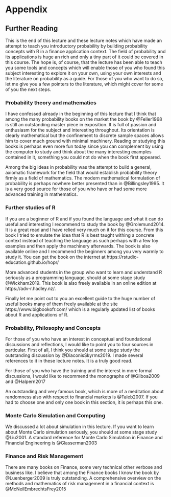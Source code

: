 # Appendix 

## Further Reading

This is the end of this lecture and these lecture notes which have made an attempt to
teach you introductory probability by building probability concepts with R in a 
finance application context. The field of probability and its applications is
huge an rich and only a tiny part of it could be covered in this course. The hope is, of course,
that the lecture has been able to teach you some tools and concepts which will enable those
of you who found this subject interesting to explore it on your own, using your own 
interests and the literature on probability as a guide. For those of you who want to do
so, let me give you a few pointers to the literature, which might cover for some of
you the next steps.

### Probability theory and mathematics

I have confessed already in the beginning of this lecture that I think that among the many
probability books on the market the book by @Feller1968 is still an outstanding master piece
in exposition. It is full of passion and enthusiasm for the subject and interesting throughout.
Its orientation is clearly mathematical but the confinement to discrete sample spaces allows him
to cover much ground with minimal machinery. Reading or studying this books is perhaps even more
fun today since you can complement by using the computer to study and think about the many
interesting examples contained in it, something you could not do when the book first appeared. 

Among the big ideas in probability was the attempt to build a general, axiomatic framework for the
field that would establish probability theory firmly as a field of mathematics. The modern
mathematical formulation of probability is perhaps nowhere better presented than in
@Billingsley1995. It is a very good source for those of you who have or had 
some more advanced training in mathematics.

### Further studies of R

If you are a beginner of R and if you found the language and what it can do useful and
interesting I recommend to study the book by @Grolemund2014. It is a great read and I have relied
very much on it for this course. From this book I tried to emulate the idea that R is best
taught withing a concrete context instead of teaching the language as such perhaps with a few
toy examples and then apply the machinery afterwards. The book is also available online and
I recommend the beginners among you very warmly to study it. You can get the book on the internet
at https://rstudio-education.github.io/hopr/ 

More advanced students in the group who want to learn and understand R seriously as a programming 
language, should at some stage study @Wickham2019. This book is also freely available in an 
online edition at https://adv-r.hadley.nz/. 

Finally let me point out to you an excellent guide to the huge number of useful books many of them
freely available at the site https://www.bigbookofr.com/ which is a regularly updated list
of books about R and applications of R.

### Probability, Philosophy and Concepts

For those of you who have an interest in conceptual and foundational discussions and 
reflections, I would like to point you to four sources in particular. First of all,
I think you should at some stage study the outstanding discussion by @DiaconisSkyrms2019. 
I made several references to it in these lecture notes. It is a truly good read. 

For those of you who have the training and the interest in more formal discussions, I would
like to recommend the monographs of @Gilboa2009 and @Halpern2017

An outstanding and very famous book, which is more of a meditation about randomness 
also with respect to financial markets is @Taleb2007. If you had to choose one and only one
book in this section, it is perhaps this one.

### Monte Carlo Simulation and Computing

We discussed a lot about simulation in this lecture. If you want to learn about Monte Carlo
simulation seriously, you should at some stage study @Liu2001. A standard reference for
Monte Carlo Simulation in Finance and Financial Engineering is @Glasserman2003

### Finance and Risk Management

There are many books on Finance, some very technical other verbose and business like. I believe
that among the Finance books I know the book by @Luenberger2009 is truly outstanding. A
comprehensive overview on the methods and mathematics of risk management in a financial
context is @McNeilEmbrechtsFrey2015


<!-- ## Worked Solutions for Projects -->

<!-- ### Project 1: Proposal for worked solution -->

<!-- ``` -->
<!-- 1. Your first task in this project will be to write a function which allows you  -->
<!-- to virtually throw a pair of dice and sum up the points shown after the throw. -->

<!-- ``` -->

<!-- Here is one possible implementation. Note that there are - of course - other -->
<!-- ways providing the same output. The lines starting with -->
<!-- `#` are comments. You can read them when editing the function script -->
<!-- but R will ignore them when interpreting the function. -->

<!-- ```{r function to roll two dice and sum their points} -->
<!-- roll <- function(){ -->

<!--   # create a die -->

<!--   die <- 1:6 -->

<!--   # roll the dice by making use of sample. We roll two dice, therefore size has to be equal to 2 -->
<!--   # note that we need to set replace to TRUE because both dice should be able to show all possible -->
<!--   # points -->

<!--   dice <- sample(die, size = 2, replace = TRUE) -->

<!--   # sum up the points of the two dice -->

<!--   sum(dice) -->

<!-- } -->
<!-- ``` -->

<!-- Comment: Note that when you choose to sample twice from the points 1 - 6 using the `sample()`  -->
<!-- function, you need to set the replace argument to `TRUE`. Check the notes or the help for  -->
<!-- sample if you need to look up what this means. If replace is set to `FALSE` - as is the default with sample - then you have a situation where it is impossible that when the first die shows -->
<!-- a particular number, the second dice shows it as well. This is clearly not what we have in mind -->
<!-- if we think of dice throws. Of course we want to allow, for example, that both dice ,may show 6. -->


<!-- ``` -->
<!-- 2. Simulate and plot the result of your simulation using `qplot()` with the `binwidth` -->
<!-- argument set to 1. Use 10000 runs of your function for the simulation. -->

<!-- ``` -->

<!-- ```{r simulate and plot} -->

<!-- rolls <- replicate(10000, roll()) -->

<!-- # load library ggplot2. Note: you can load ggplot2 only if you have installed the package first: -->
<!-- # This can be done by typing install.packages(ggplot2) at the prompt of the R console or -->
<!-- # use the RStudio menues in the lower right panel. -->

<!-- library(ggplot2) -->

<!-- qplot(rolls, binwidth = 1) -->

<!-- ``` -->

<!-- Comment: Note that `qplot()` is a function contained in an R library in this case ggplot2. This -->
<!-- library is not part of base-R and therefore has to be installed and then  -->
<!-- loaded with the `library()` function. While the package needs to be installed only once, it needs -->
<!-- to be loaded in every new R-session to make it available. There are many other functions, also -->
<!-- functions included in base R, that allow you to make plots. Here we ask for `qplot()` specifically -->
<!-- to familiarize you with the concept of add-pn packages and their use. -->


<!-- ``` -->
<!-- 3. Are these dice fair? Why? -->

<!-- ``` -->

<!-- We answer this question by considering the sample space of this random experiment first. -->
<!-- There are in total $6 \times 6$ pairs, in total 36 ways to sum up points. Each pair -->
<!-- has probability $1/36$ and since the multiple pairs do not occur in the same -->
<!-- event the pair probabilities that lead to a particular sum can be added. The sample space -->
<!-- ${\cal S}$ could be visualized like this: -->

<!-- | Probability         | Outcome              | Possibilities                      | -->
<!-- |:-------------------:|:--------------------:|:-----------------------------------| -->
<!-- |P(sum =  2)  = 1/36  | 2                    | (1,1)                              | -->
<!-- |P(sum =  3)  = 2/36  | 3                    | (1,2),(2,1)                        | -->
<!-- |P(sum =  4)  = 3/36  | 4                    | (1,3),(2,2),(3,1)                  | -->
<!-- |P(sum =  5)  = 4/36  | 5                    | (1,4),(2,3),(3,2),(4,1)            | -->
<!-- |P(sum =  6)  = 5/36  | 6                    | (1,5),(2,4),(3,3),(4,2),(5,1)      | -->
<!-- |P(sum =  7)  = 6/36  | 7                    | (1,6),(2,5),(3,4),(4,3),(5,2),(6,1)|               |P(sum =  8)  = 5/36  | 8                    | (2,6),(3,5),(4,4),(5,3),(6,2)      | -->
<!-- |P(sum =  9)  = 4/36  | 9                    | (3,6),(4,5),(5,4),(6,3)            | -->
<!-- |P(sum = 10)  = 3/36  |10                    | (4,6),(5,5),(6,4)                  | -->
<!-- |P(sum = 11)  = 2/36  |11                    | (5,6),(6,5)                        | -->
<!-- |P(sum = 12)  = 1/36  |12                    | (6,6)                              |  -->

<!-- The frequencies with which the sums occur look very much like the theoretical probabilities -->
<!-- for equally probable pairs. Our dice thus look as if they are fair. Fair here means that -->
<!-- none of the two dice has a bias to land on any face more likely than on another. Of course this -->
<!-- does not mean that all sums occur equally often, because there are for example more combinations -->
<!-- that can result in a sum of 7 than there are combinations that can result in a sum of 12, say. -->
<!-- If the dice are fair the frequencies will be proportional to the theoretical probabilities and -->
<!-- for many independent throws of the dice they should get close to the theoretical probabilities. -->

<!-- ``` -->
<!-- 4. Assume the dice were unfair in the following sense: Numbers 1,2,3,4 and 5 have a  -->
<!-- probability of $1/8$ while the 6 has a probability of $3/8$. Study the help page of -->
<!-- the `sample`function and find out how you could give these new probability weights -->
<!-- to the function. If you redo your simulation analysis with the loaded dice, how does the -->
<!-- picture change? -->

<!-- ``` -->
<!-- ```{r biased-dice} -->
<!-- roll_biased <- function(){ -->

<!--   # Construct die -->
<!--   die <- 1:6 -->

<!--   # Roll biased or laded die by specifying the probabilities such that there is relatively -->
<!--   # more mass on outcome 6. -->
<!--   dice <- sample(die, size = 2, replace = TRUE, prob = c(1/8, 1/8, 1/8, 1/8, 1/8, 3/8)) -->

<!--   sum(dice) -->
<!-- } -->
<!-- ``` -->

<!-- ```{r simulate-biased-die} -->
<!-- rolls <- replicate(10000, roll_biased()) -->

<!-- qplot(rolls, binwidth = 1) -->
<!-- ``` -->

<!-- Comment: This example shows that you can determine the probabilities with which the sample -->
<!-- function draws basic outcomes. If you would not know these probabilities but only the plot -->
<!-- you would immediately realize that the dice must be biased because also with many rolls the -->
<!-- relative frequencies are nowhere near where you would expect them if the dice were fair -->

<!-- ``` -->
<!-- 5. Write a script for this random experiment. -->

<!-- ``` -->

<!-- We create a script with `File > new File > R script`and write the code for `roll_biased` into the script. That's it.  -->

<!-- ``` -->
<!-- 6. Now look at the random experiment of throwing two dice with the concepts from -->
<!-- probability theory: What is the sample space of this experiment. What are the  -->
<!-- probabilities of the basic outcomes? What is the probability of getting sum 7, what is -->
<!-- the probability of getting sum 2? -->

<!-- ``` -->

<!-- The sample space is: -->
<!-- ${\cal S} = \{ (1,1), (1,2), (1,3), (1,4), (1,5), (1,6), \\ -->
<!-- (2,6), (3,6), (4,6), (5,6), (6,6), (2,1), (2,2), (2,3), \\ -->
<!-- (2,4), (2,5), (3,5), (4,5), (5,5), (6,5), (3,1), (3,2), \\ -->
<!-- (3,3), (3,4), (4,4), (5,4), (6,4), (4,1), (4,2), (4,3), \\ -->
<!-- (5,3), (6,3), (5,1), (5,2), (6,2), (6,1) \}$ -->

<!-- The probabilities of the basic outcomes are $1/36$.  -->

<!-- The probability of getting the sum 7 is -->
<!-- $6/36$ or $1/6$,  -->
<!-- the probability of getting a 2 is $1/36$. -->

<!-- Comment: I have not specified in the question whether the probabilities  -->
<!-- should be computed for the fair or the -->
<!-- unfair die. I should have perhaps formulated more precisely. -->
<!-- Here I showed the probabilities of the fair dice. The sample space would be the -->
<!-- same for both cases.  -->


<!-- ``` -->
<!-- 7. Imagine now that you are at the casino which uses fair dice and you can spend 150 Euro -->
<!-- for chips. Since you have figured out that 7 is the most -->
<!-- likely outcome you would like to buy bets on 7. The casino -->
<!-- offers you a bet for 15 cent. When you win you get 1 Euro for the -->
<!-- bet, when you loose the Casino gets the 15 cents.  -->
<!-- So you could make 1000 bets in total  -->
<!-- on 7. Is this a good or a bad deal for you? Try to think about -->
<!-- this problem in terms of a simulation. -->

<!-- ``` -->

<!-- Comment: I realized that my formulation of the payoffs is misleading and this created confusion. -->
<!-- This is my fault. What I should have written is: if you win you get 1 and if you loose you get -->
<!-- nothing. Every bet costs 15 cents. This is the situation I had in mind but failed to formulate -->
<!-- clearly.  -->


<!-- With 15 cent per bet and a budget of 150 we can bet on 1000 rolls -->
<!-- of the dice. Theoretically the proportion of outcomes where the sum is -->
<!-- 7 should be 6/36 or 1/6 so you would gain 1 in about 166 cases and 0 otherwise.  -->
<!-- You would pay 150 for 1000 rolls since your chip costs 0.15 per bet. This would -->
<!-- result in a net gain. So theoretically this should be a good deal for you. -->

<!-- If we take a simulation approach we have to keen the following in mind: -->

<!-- Now if you roll the dice 1000 times the proportion of getting will vary from run to run and -->
<!-- sometimes it will show more and at other times less outcomes where the sum is 7, so you do not see -->
<!-- from a simulation of 1 run of 1000 rolls clearly if you make a loss or a gain. If you simulate -->
<!-- many such runs you will get a clearer picture. -->

<!-- Function for 1 run: -->

<!-- ```{r simulate a craps bet} -->

<!-- craps <- function(n, cost){ -->

<!--   # roll the dice n times. For our particular example this would be n = 1000 and store the -->
<!--   # results, the sums in a vector outcomes. -->

<!--   outcomes <- replicate(n, roll()) -->

<!--   # select the outcomes where the sum is 7 -->

<!--   wins <- (outcomes == 7) -->

<!--   # Since for each win you get 1 you can sum the total wins to get your revenue. Deduct the -->
<!--   # total costs to get your profit -->

<!--   sum(wins) - (cost*n) -->

<!-- } -->


<!-- ``` -->

<!-- One round: -->

<!-- ```{r} -->
<!-- craps(1000,0.15) -->
<!-- ``` -->

<!-- Here you have a gain. But this could be due to randomness. To see clearer you might want -->
<!-- to do many repetitions for this, say 1000. -->

<!-- ```{r} -->
<!-- sim <- replicate(1000, craps(1000,0.15)) -->
<!-- ``` -->

<!-- Lets plot the profits for you -->

<!-- ```{r} -->
<!-- qplot(sim, bins = 10) -->
<!-- ``` -->

<!-- On average you would make a profit under these terms. Can this be true? One way to think about  -->
<!-- it is that in one run of 1000 rolls you should make revenues of about 6/36*1000, because this -->
<!-- is the proportion of cases where you make 1 Euro. Overall this would be 166.6667. Even if -->
<!-- you pay 150 for this you will make a gain. It seems to be a good deal for you. No Casino in the -->
<!-- world will ever offer such terms! -->


<!-- ### Project 2: Proposal for worked solution: -->


<!-- ``` -->
<!-- 1. Go to the EBA website https://www.eba.europa.eu/risk-analysis-and-data/eu-wide-stress-testing -->
<!-- and download the  -->
<!-- file Credit Risk IRB (https://www.eba.europa.eu/assets/st21/full_database/TRA_CRE_IRB.csv). -->
<!-- You can do so by downloading the file, storing it locally and then read it into R or you can -->
<!-- read it directly from the web. -->

<!-- ``` -->

<!-- We download the file directly and store it in an R-object, which we call `eba_data` -->

<!-- ```{r download-eba} -->
<!-- eba_data <- read.csv("https://www.eba.europa.eu/assets/st21/full_database/TRA_CRE_IRB.csv", stringsAsFactors = FALSE) -->
<!-- ``` -->

<!-- This should result in an R-object `eba_data` (or whatever name you chose to give to the data) with -->
<!-- 528550 records of 15 variables. One way to check this would be the `dim()` function we also -->
<!-- used in the lecture: -->

<!-- ```{r check-data-dim} -->
<!-- dim(eba_data) -->
<!-- ``` -->

<!-- ``` -->
<!-- 2-(a) Extract all variables names, using the `names()`function. -->

<!-- ``` -->
<!-- We refer to our data object by name `eba_data`. You must choose the name you have selected, of course. -->

<!-- ```{r extract-names} -->
<!-- names(eba_data) -->
<!-- ``` -->

<!-- ``` -->

<!-- 2-(b) Select all rows where the Scenario variable has value 1. Note -->
<!--        that the symbol you need in the R syntax for equal is `==`, the syntax is therefore  -->
<!--        `Scenario == 1`. You might check out the R-help entry `Comparison` for further details. -->

<!-- ``` -->
<!-- We overwrite our object name `eba_data`at each step. -->

<!-- ```{r scenario filter} -->
<!-- eba_data <- eba_data[eba_data$Scenario == 1, ] -->
<!-- ``` -->

<!-- Explanation: Since our object name is `eba_data` we subset it by `eba_data[, ]$`. The -->
<!-- first slot addresses rows the second slot addresses columns. We want to say: Take those rows -->
<!-- where the column Scenario takes value 1. The column scenario is `eba_data$Scenario`. The -->
<!-- filter condition is thus written in the row slot. The column slot is left blank because we -->
<!-- want to have records for each variable. Note that without warning R has created here a new -->
<!-- object, with the same name than the old one. But the new `eba_data` has only those rows left, -->
<!-- where the Scenario-Variable is equal to 1. -->

<!-- ``` -->
<!-- 2 -(c) From the resulting data-frame select all rows where the Country variable is not equal to 0.        (hint: The not equal operator in the R syntax is `!=`). If you look into the Metadata-File -->
<!--        you will see that 0 are all the aggregate exposures not broken down by country. Excluding  -->
<!--        these will give us country exposures. -->
<!-- ``` -->

<!-- ```{r country-select} -->
<!-- eba_data <- eba_data[eba_data$Country != 0, ] -->
<!-- ``` -->

<!-- ``` -->
<!-- 2 -(d) From the resulting data frame select all rows where the Portfolio variable has value 1 or         2.These codes describe the accounting rules under which the exposure values are reported,  -->
<!--        internal rating based (IRB) or standard approach (SA). As a hint you can use R's subset -->
<!--        operator `%in%` here so `Portfolio %in% c(1,2)` written with the approprate subsetting rule -->
<!--        will select all rows where the Porfolio variable has value 1 or 2. -->
<!-- ``` -->

<!-- ```{r portfolio-select} -->
<!-- eba_data <- eba_data[eba_data$Portfolio %in% c(1,2), ] -->
<!-- ``` -->

<!-- ``` -->
<!-- 2-(e) From the resulting data frame choose all the rows where the Exposure variable is not 0.This -->
<!--        gives again disaggregated numbers. -->
<!-- ``` -->

<!-- ```{r exposure-select} -->
<!-- eba_data <- eba_data[eba_data$Exposure != 0, ] -->
<!-- ``` -->

<!-- ``` -->
<!-- 2-(f) From the resulting data frame choose all the rows where the Status variable has value 0. -->

<!-- ``` -->

<!-- ```{r filter-status} -->
<!-- eba_data <- eba_data[eba_data$Status == 0, ] -->
<!-- ``` -->

<!-- ``` -->
<!-- 2-(g) From the resulting data frame choose all the rows where the IFRS9_Stages variable has value        1,2, or 3. -->
<!-- ``` -->
<!-- ```{r filter IFRS} -->
<!-- eba_data <- eba_data[eba_data$IFRS9_Stages %in% c(1,2,3), ] -->
<!-- ``` -->

<!-- ``` -->
<!-- 2-(h) From the resulting data frame choose all the rows where the CR_guarantees variable is 0 -->

<!-- ``` -->
<!-- ```{r filter CR_guarantees} -->
<!-- eba_data <- eba_data[eba_data$CR_guarantees == 0, ] -->
<!-- ``` -->

<!-- ``` -->
<!-- 2- (i) From the resulting data frame choose all the rows where the CR_exp_moratoria variable is 0. -->

<!-- ``` -->

<!-- ```{r filter-smth} -->
<!-- eba_data <- eba_data[eba_data$CR_exp_moratoria == 0, ] -->
<!-- ``` -->

<!-- ``` -->
<!--  2- (j) From the resulting data frame, drop all rows where the Amount variable is 0. -->

<!-- ``` -->

<!-- ```{r filter-zero-am} -->
<!-- eba_data <- eba_data[eba_data$Amount!= 0, ] -->
<!-- ``` -->

<!-- This results in a new data frame with dimension: -->

<!-- ```{r dim-new} -->
<!-- dim(eba_data) -->
<!-- ``` -->

<!-- ``` -->
<!-- 3. Check the type of the Amount variable. -->

<!-- ``` -->
<!-- ```{r check-type-of-Amount} -->
<!-- typeof(eba_data$Amount) -->
<!-- ``` -->

<!-- Explanation: `typeof(eba_data$Amount)` checks the type of the variable and returns the actual -->
<!-- type. We have reported amounts as strings of characters not as numerics in the data so far. -->


<!-- ``` -->
<!-- 4. Transform the Amount variable to type `numeric()` -->
<!-- ``` -->
<!-- ```{r change-type-of-Amount} -->
<!-- eba_data$Amount <- as.numeric(eba_data$Amount) -->
<!-- ``` -->

<!-- ``` -->
<!-- 5. Check for NA in the Amount variable in the resulting data frame and if you find any, remove them.  -->
<!-- ``` -->

<!-- ```{r type Amount} -->
<!-- sum(is.na(eba_data$Amount)) -->
<!-- ``` -->

<!-- Explanation: `is.na(eba_data$Amount)` returns a logical vector which is `TRUE` at the components  -->
<!-- where the Amount variable has value `NA`and `FALSE`otherwise. Applying `sum()` to this vector -->
<!-- coerces `TRUE`to 1 and `FALSE`to 0. If 0 there is no `NA` otherwise we have some, in particular we -->
<!-- have 5763 instances of `NA`. This comes from the fact that some components in Amount contained -->
<!-- the character `.` which returns `NA`if `as.numeric()`is applied to it. This seems clear, since -->
<!-- after all `.` is a string which corresponds to no number. -->

<!-- ```{r remove-na-from-amount} -->
<!-- eba_data <- na.omit(eba_data) -->
<!-- ``` -->


<!-- ``` -->
<!-- 6. Change the Amount variable from the actual unit of Million Euros to the unit of 1 Euro and throw -->
<!-- away data smaller than 1 after this transformation. -->

<!-- ``` -->
<!-- ```{r change-units-amount} -->
<!-- eba_data$Amount <- eba_data$Amount*10^6 -->
<!-- ``` -->

<!-- Explanation: If an amount is expressed in units of one million, one million Euro appears as 1. If -->
<!-- we multiply by 10^6 this is expressed as 1 000 000. We transform the Amount variable in this way -->
<!-- and overwrite the old variable by the values with the new units. -->

<!-- ```{r larger-than-0} -->
<!-- eba_data <- eba_data[eba_data$Amount >= 1, ] -->
<!-- ``` -->

<!-- Explanation: We identify the values larger than 1 by logical subsetting of the Amount variable and -->
<!-- select all these values from the data frame by selecting all rows where the Amount variable is -->
<!-- larger than 1.  -->
<!-- ```  -->
<!-- 7. Select the leading digits from the Amount variable, using R's string functions and add a -->
<!-- variable with name LD to your data frame.  -->

<!-- ``` -->

<!-- ```{r select-leading digit} -->
<!-- eba_data$LD <- as.character(eba_data$Amount) |> -->
<!--    substr(1,1) -->
<!-- ``` -->

<!-- Explanation: We can extract the leading digit from a string of characters `x` by applying -->
<!-- the `substr()` function, with arguments `1,1` to `x`. To operate with this logic on Amount, we have -->
<!-- to transform the type of Amount back to character first. We then use the R-pipe to apply  -->
<!-- substr to this new variables. The syntax is  -->
<!-- equivalent to `substr(as.character(eba_data$Amount),1,1)` -->

<!-- ``` -->
<!-- 8. Compare the empirical frequencies in the data with the theoretical frequencies -->
<!-- from Benford's law. Do the data look ok or suspicious? -->
<!-- ``` -->

<!-- ```{r compare-data} -->
<!-- comptable <- as.data.frame(table(eba_data$LD)/length(eba_data$LD)) -->
<!-- names(comptable) <- c("Digit", "Freq") -->
<!-- ``` -->

<!-- Explanation: We tabulate the LD data using the R function `table()`. We divide each count by -->
<!-- the number of observations using the `length()`function to get proportions. The output of this -->
<!-- operation is then forced into a data frame and saved in the variable `comptable` we assign the  -->
<!-- names `Digit`and `Freq` to the variables. -->

<!-- ```{r add-benford-frequencies} -->
<!-- comptable$Freq_Benf <- log10(1 + 1/as.numeric(comptable$Digit)) -->
<!-- ``` -->

<!-- Explanation: We add a new variable to our data frame using the formula for Benfords law for -->
<!-- the distribution of digits $\{1,2,3,4,5,6,7,8,9\}$. Since we do a computation  -->
<!-- with logs and division we have to be careful to change the type of our character numbers which are -->
<!-- expressed as strings to numerical types first. -->

<!-- ```{r display} -->
<!-- comptable -->
<!-- ``` -->
<!-- The digit distribution matches up very well. So from the perspective of Benford's law about -->
<!-- the distribution of leading digits the EBA exposure data from the one data file we inspected -->
<!-- here look perfectly ok and seem not to be cooked up in any way. Note that this does not mean -->
<!-- that there are no problems in these data. This analysis jsut provides some first order -->
<!-- evidence that the data seem not to be obviously manipulated or forged. -->

<!-- ### Project 3: Worked solution -->

<!-- In this project we stay within the frame and the rules of the investment game  -->
<!-- discussed in the lecture but we investigate the game a bit in more detail.  -->

<!-- 1. Suppose we are in a new round and a red coin is actually used. But you think initially it is -->
<!-- green. Assuming you prior beliefs are  -->
<!--    i)   0.5 (no idea) -->
<!--    ii)  0.9 (likely green),  -->
<!--    iii) 0.99 (very likely green) -->
<!--    iv)  0.999 (almost surely green).  -->

<!-- What will be the estimates of  -->
<!-- the coin value in these different cases? -->

<!-- 2. By how many flips will you get to the an estimate of 0.601 for each given -->
<!-- prior? -->

<!-- 3. Can you visualize the adjustment of the value estimate over the 30 rounds for the different -->
<!-- priors? -->

<!-- 4. How will the estimates of the worth of each flip develop if the green coin is used for each -->
<!-- of the previous priors? -->

<!-- ``` -->
<!-- 1. Suppose we are in a new round and a red coin is actually used. But you think initially it is -->
<!-- green. Assuming you prior beliefs are  -->
<!--    i) 0.5 (no idea) -->
<!--    ii) 0.9 (likely green),  -->
<!--    iii) 0.99 (very likely green) -->
<!--    iv) 0.999 (almost surely green).  -->

<!-- What will be the estimates of  -->
<!-- the coin value in these different cases? -->

<!-- ``` -->

<!-- We start with the game data or the record we had used in our lecture but with different  -->
<!-- priors: -->

<!-- ```{r} -->
<!-- prior_scenarios <- function(pg){ -->

<!-- game_record <- data.frame(Data = c("T", "T", "T", "T", "H",  -->
<!--                                    "T", "T", "T", "T", "H", "T",  -->
<!--                                    "H", "T", "H", "H", "T", "T",  -->
<!--                                    "H", "T", "T", "T", "T", "H", "T",  -->
<!--                                    "T", "H", "H", "H", "T", "T")) -->

<!-- game_record$Win <- (game_record$Data == "H") -->

<!-- game_record$Sum_Wins <- cumsum(game_record$Win) -->

<!-- game_record$Num_Flips <- 1:30 -->

<!-- game_record$POG <- dbinom(game_record$Sum_Wins, game_record$Num_Flips, 0.7) -->
<!-- game_record$POR <- dbinom(game_record$Sum_Wins, game_record$Num_Flips, 0.3)   -->

<!-- game_record$PG <- rep(pg, 30)   -->
<!-- game_record$PR <- rep((1-pg), 30) -->

<!-- game_record$PO <- game_record$POG*game_record$PG + game_record$POR*game_record$PR -->

<!-- game_record$PGO <- game_record$POG*game_record$PG/game_record$PO -->

<!-- game_record$Value <- game_record$PGO*0.7*2 + (1-game_record$PGO)*0.3*2 -->

<!-- game_record -->

<!-- } -->
<!-- ``` -->



<!-- ```{r} -->
<!-- scenario_1 <- prior_scenarios(0.5) -->
<!-- scenario_2 <- prior_scenarios(0.9) -->
<!-- scenario_3 <- prior_scenarios(0.99) -->
<!-- scenario_4 <- prior_scenarios(0.999) -->
<!-- ``` -->

<!-- The coin values in the different cases -->

<!-- ```{r} -->
<!-- estimated_values_per_round <- data.frame(round = scenario_1$Num_Flips,  -->
<!--                                          vs1 = scenario_1$Value, -->
<!--                                          vs2 = scenario_2$Value, -->
<!--                                          vs3 = scenario_3$Value, -->
<!--                                          vs4 = scenario_4$Value) -->
<!-- estimated_values_per_round -->
<!-- ``` -->

<!-- ``` -->
<!-- 2. By how many flips will you get to the correct estimate of 0.6 for each given -->
<!-- prior? -->

<!-- ``` -->
<!-- ```{r} -->
<!-- sum(estimated_values_per_round$vs1 >= 0.601) -->
<!-- ``` -->

<!-- ```{r} -->
<!-- sum(estimated_values_per_round$vs2 >= 0.601) -->
<!-- ``` -->

<!-- ```{r} -->
<!-- sum(estimated_values_per_round$vs3 >= 0.601) -->
<!-- ``` -->

<!-- ```{r} -->
<!-- sum(estimated_values_per_round$vs4 >= 0.601) -->
<!-- ``` -->

<!-- Comment: The beliefs converge faster, if you are not too overconfident. With strong -->
<!-- overconfidence in your initial belief, there would be no convergence even after 30 rounds. -->

<!-- ``` -->
<!-- 3. Can you visualize the adjustment of the value estimate over the 30 rounds for the different -->
<!-- priors? -->

<!-- ``` -->


<!-- Visualization: -->

<!-- ```{r} -->
<!-- plot(estimated_values_per_round$round, -->
<!--      estimated_values_per_round$vs1, -->
<!--      type = "l", -->
<!--      col = 2, -->
<!--      ylim = c(0,1.5), -->
<!--      xlim = c(0,40), -->
<!--      xlab = "Rounds", -->
<!--      ylab = "Values") -->
<!-- lines(estimated_values_per_round$round, -->
<!--      estimated_values_per_round$vs2, -->
<!--      type = "l", -->
<!--      col = 3) -->
<!-- lines(estimated_values_per_round$round, -->
<!--      estimated_values_per_round$vs3, -->
<!--      type = "l", -->
<!--      col = 4) -->
<!-- lines(estimated_values_per_round$round, -->
<!--      estimated_values_per_round$vs4, -->
<!--      type = "l", -->
<!--      col = 5) -->
<!-- lines(estimated_values_per_round$round, -->
<!--       rep(0.6, 30), -->
<!--       type = "l", -->
<!--       col = 6) -->
<!-- legend("topright",                            -->
<!--        c("pg 0.5", "pg 0.9", "pg 0.99", "pg 0.999", "true-value"), -->
<!--        lty = 1, -->
<!--        col = 2:6) -->
<!-- ``` -->

<!-- Comment: You see the dangers of overconfidence. The more confident you are, the longer it  -->
<!-- takes you to converge to the actual true value of 0.6 in this case. -->

<!-- ``` -->
<!-- 4. How will the estimates of the worth of each flip develop if the green coin is used for each -->
<!-- of the previous priors? -->

<!-- ``` -->
<!-- Suppose we flip a green coin 30 times. The sequence we had before came from a red coin. Let's -->
<!-- generate a green coin sequence: -->

<!-- ```{r} -->
<!-- flip_green <- function(){ -->

<!--    green_coin <- c("H", "T") -->

<!--    sample(green_coin, 1, replace = FALSE, prob = c(0.7, 0.3)) -->

<!-- } -->
<!-- ``` -->

<!-- Flip 30 times: -->

<!-- ```{r} -->
<!-- draw <- replicate(30, flip_green()) -->
<!-- ``` -->

<!-- Now do the same fuanction as before and give it the name: -->
<!-- `prior_scenarios_2`. -->

<!-- ```{r} -->
<!-- prior_scenarios_2 <- function(pg){ -->

<!-- game_record <- data.frame(Data = draw) -->

<!-- game_record$Win <- (game_record$Data == "H") -->

<!-- game_record$Sum_Wins <- cumsum(game_record$Win) -->

<!-- game_record$Num_Flips <- 1:30 -->

<!-- game_record$POG <- dbinom(game_record$Sum_Wins, game_record$Num_Flips, 0.7) -->
<!-- game_record$POR <- dbinom(game_record$Sum_Wins, game_record$Num_Flips, 0.3)   -->

<!-- game_record$PG <- rep(pg, 30)   -->
<!-- game_record$PR <- rep((1-pg), 30) -->

<!-- game_record$PO <- game_record$POG*game_record$PG + game_record$POR*game_record$PR -->

<!-- game_record$PGO <- game_record$POG*game_record$PG/game_record$PO -->

<!-- game_record$Value <- game_record$PGO*0.7*2 + (1-game_record$PGO)*0.3*2 -->

<!-- game_record -->

<!-- } -->
<!-- ``` -->


<!-- ```{r} -->
<!-- scenario_1_green <- prior_scenarios_2(0.5) -->
<!-- scenario_2_green <- prior_scenarios_2(0.9) -->
<!-- scenario_3_green <- prior_scenarios_2(0.99) -->
<!-- scenario_4_green <- prior_scenarios_2(0.999) -->
<!-- ``` -->

<!-- The coin values in the different cases -->

<!-- ```{r} -->
<!-- estimated_values_per_round_2 <- data.frame(round = scenario_1_green$Num_Flips,  -->
<!--                                          vs1 = scenario_1_green$Value, -->
<!--                                          vs2 = scenario_2_green$Value, -->
<!--                                          vs3 = scenario_3_green$Value, -->
<!--                                          vs4 = scenario_4_green$Value) -->
<!-- estimated_values_per_round_2 -->
<!-- ``` -->


<!-- Visualization: -->

<!-- ```{r} -->
<!-- plot(estimated_values_per_round_2$round, -->
<!--      estimated_values_per_round_2$vs1, -->
<!--      type = "l", -->
<!--      col = 2, -->
<!--      ylim = c(0,1.5), -->
<!--      xlim = c(0,40), -->
<!--      xlab = "Rounds", -->
<!--      ylab = "Values") -->
<!-- lines(estimated_values_per_round_2$round, -->
<!--      estimated_values_per_round_2$vs2, -->
<!--      type = "l", -->
<!--      col = 3) -->
<!-- lines(estimated_values_per_round_2$round, -->
<!--      estimated_values_per_round_2$vs3, -->
<!--      type = "l", -->
<!--      col = 4) -->
<!-- lines(estimated_values_per_round_2$round, -->
<!--      estimated_values_per_round_2$vs4, -->
<!--      type = "l", -->
<!--      col = 5) -->
<!-- lines(estimated_values_per_round$round, -->
<!--       rep(1.4, 30), -->
<!--       type = "l", -->
<!--       col = 6) -->
<!-- legend("topright",                            -->
<!--        c("pg 0.5", "pg 0.9", "pg 0.99", "pg 0.999", "true-value"), -->
<!--        lty = 1, -->
<!--        col = 2:6) -->
<!-- ``` -->
